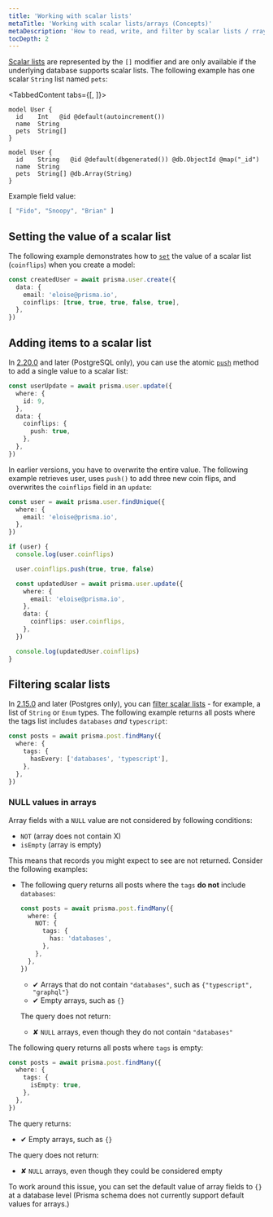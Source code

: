 ```yaml
---
title: 'Working with scalar lists'
metaTitle: 'Working with scalar lists/arrays (Concepts)'
metaDescription: 'How to read, write, and filter by scalar lists / rrays.'
tocDepth: 2
---
```


<TopBlock>

[Scalar lists](../../../../../reference/api-reference/prisma-schema-reference#-modifier) <span class="api"></span> are represented by the `[]` modifier and are only available if the underlying database supports scalar lists. The following example has one scalar `String` list named `pets`:

<TabbedContent tabs={[<FileWithIcon text="Relational databases" icon="database"/>, <FileWithIcon text="MongoDB" icon="database"/>]}>
<tab>

```prisma highlight=4;normal
model User {
  id    Int   @id @default(autoincrement())
  name  String
  pets  String[]
}
```

</tab>
<tab>

```prisma highlight=4;normal
model User {
  id    String   @id @default(dbgenerated()) @db.ObjectId @map("_id")
  name  String
  pets  String[] @db.Array(String)
}
```

</tab>
</TabbedContent>

Example field value:

```js
[ "Fido", "Snoopy", "Brian" ]
```

</TopBlock>

## Setting the value of a scalar list

The following example demonstrates how to [`set`](../../../../reference/api-reference/prisma-client-reference#set-1) <span class="api"></span> the value of a scalar list (`coinflips`) when you create a model:

```ts
const createdUser = await prisma.user.create({
  data: {
    email: 'eloise@prisma.io',
    coinflips: [true, true, true, false, true],
  },
})
```

## Adding items to a scalar list

In [2.20.0](https://github.com/prisma/prisma/releases/2.20.0) and later (PostgreSQL only), you can use the atomic [`push`](../../../../reference/api-reference/prisma-client-reference#push) <span class="api"></span> method to add a single value to a scalar list:

```ts
const userUpdate = await prisma.user.update({
  where: {
    id: 9,
  },
  data: {
    coinflips: {
      push: true,
    },
  },
})
```

In earlier versions, you have to overwrite the entire value. The following example retrieves user, uses `push()` to add three new coin flips, and overwrites the `coinflips` field in an `update`:

```ts
const user = await prisma.user.findUnique({
  where: {
    email: 'eloise@prisma.io',
  },
})

if (user) {
  console.log(user.coinflips)

  user.coinflips.push(true, true, false)

  const updatedUser = await prisma.user.update({
    where: {
      email: 'eloise@prisma.io',
    },
    data: {
      coinflips: user.coinflips,
    },
  })

  console.log(updatedUser.coinflips)
}
```

## Filtering scalar lists

In [2.15.0](https://github.com/prisma/prisma/releases/2.15.0) and later (Postgres only), you can [filter scalar lists](../../../../reference/api-reference/prisma-client-reference#scalar-list-filters) <span class="api"></span> - for example, a list of `String` or `Enum` types. The following example returns all posts where the tags list includes `databases` _and_ `typescript`:

```ts
const posts = await prisma.post.findMany({
  where: {
    tags: {
      hasEvery: ['databases', 'typescript'],
    },
  },
})
```

### <inlinecode>NULL</inlinecode> values in arrays

Array fields with a `NULL` value are not considered by following conditions:

- `NOT` (array does not contain X)
- `isEmpty` (array is empty)

This means that records you might expect to see are not returned. Consider the following examples:

- The following query returns all posts where the `tags` **do not** include `databases`:

  ```ts
  const posts = await prisma.post.findMany({
    where: {
      NOT: {
        tags: {
          has: 'databases',
        },
      },
    },
  })
  ```

  - ✔ Arrays that do not contain `"databases"`, such as `{"typescript", "graphql"}`
  - ✔ Empty arrays, such as `{}`

  The query does not return:

  - ✘ `NULL` arrays, even though they do not contain `"databases"`

The following query returns all posts where `tags` is empty:

```ts
const posts = await prisma.post.findMany({
  where: {
    tags: {
      isEmpty: true,
    },
  },
})
```

The query returns:

- ✔ Empty arrays, such as `{}`

The query does not return:

- ✘ `NULL` arrays, even though they could be considered empty

To work around this issue, you can set the default value of array fields to `{}` at a database level (Prisma schema does not currently support default values for arrays.)
